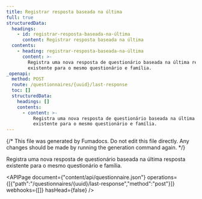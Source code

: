 ```yaml
---
title: Registrar resposta baseada na última
full: true
structuredData:
  headings:
    - id: registrar-resposta-baseada-na-última
      content: Registrar resposta baseada na última
  contents:
    - heading: registrar-resposta-baseada-na-última
      content: >-
        Registra uma nova resposta de questionário baseada na última resposta
        existente para o mesmo questionário e família.
_openapi:
  method: POST
  route: /questionnaires/{uuid}/last-response
  toc: []
  structuredData:
    headings: []
    contents:
      - content: >-
          Registra uma nova resposta de questionário baseada na última resposta
          existente para o mesmo questionário e família.
---
```


{/* This file was generated by Fumadocs. Do not edit this file directly. Any changes should be made by running the generation command again. */}

Registra uma nova resposta de questionário baseada na última resposta existente para o mesmo questionário e família.

<APIPage document={"content/api/questionnaire.json"} operations={[{"path":"/questionnaires/{uuid}/last-response","method":"post"}]} webhooks={[]} hasHead={false} />